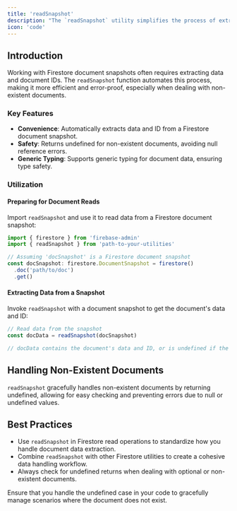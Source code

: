 ```yaml
---
title: 'readSnapshot'
description: "The `readSnapshot` utility simplifies the process of extracting data from Firestore document snapshots. It neatly packages the document's data along with its ID, or returns undefined if the document does not exist, streamlining Firestore document reads."
icon: 'code'
---
```


## Introduction

Working with Firestore document snapshots often requires extracting data and document IDs. The `readSnapshot` function automates this process, making it more efficient and error-proof, especially when dealing with non-existent documents.

### Key Features

- **Convenience**: Automatically extracts data and ID from a Firestore document snapshot.
- **Safety**: Returns undefined for non-existent documents, avoiding null reference errors.
- **Generic Typing**: Supports generic typing for document data, ensuring type safety.

### Utilization

#### Preparing for Document Reads

Import `readSnapshot` and use it to read data from a Firestore document snapshot:

```ts
import { firestore } from 'firebase-admin'
import { readSnapshot } from 'path-to-your-utilities'

// Assuming 'docSnapshot' is a Firestore document snapshot
const docSnapshot: firestore.DocumentSnapshot = firestore()
  .doc('path/to/doc')
  .get()
```

#### Extracting Data from a Snapshot

Invoke `readSnapshot` with a document snapshot to get the document's data and ID:

```ts
// Read data from the snapshot
const docData = readSnapshot(docSnapshot)

// docData contains the document's data and ID, or is undefined if the document doesn't exist
```

## Handling Non-Existent Documents

`readSnapshot` gracefully handles non-existent documents by returning undefined, allowing for easy checking and preventing errors due to null or undefined values.

## Best Practices

- Use `readSnapshot` in Firestore read operations to standardize how you handle document data extraction.
- Combine `readSnapshot` with other Firestore utilities to create a cohesive data handling workflow.
- Always check for undefined returns when dealing with optional or non-existent documents.

<Warning>
  Ensure that you handle the undefined case in your code to gracefully manage
  scenarios where the document does not exist.
</Warning>
